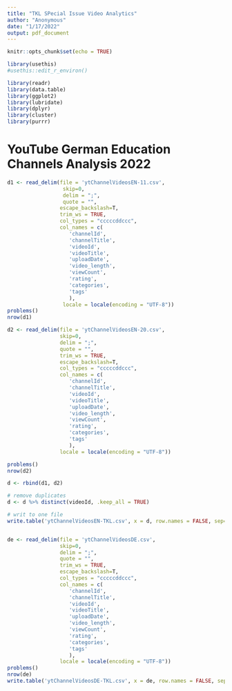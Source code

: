 ```yaml
---
title: "TKL SPecial Issue Video Analytics"
author: "Anonymous"
date: "1/17/2022"
output: pdf_document
---
```


```r
knitr::opts_chunk$set(echo = TRUE)
```



```r
library(usethis) 
#usethis::edit_r_environ()

library(readr)
library(data.table)
library(ggplot2)
library(lubridate)
library(dplyr)
library(cluster)
library(purrr)
```



# YouTube German Education Channels Analysis 2022


```r
d1 <- read_delim(file = 'ytChannelVideosEN-11.csv',
                  skip=0,
                  delim = ";",
                  quote = "",
                 escape_backslash=T,
                 trim_ws = TRUE,
                 col_types = "cccccddccc",
                 col_names = c(
                    'channelId',
                    'channelTitle', 
                    'videoId', 
                    'videoTitle', 
                    'uploadDate', 
                    'video_length', 
                    'viewCount', 
                    'rating', 
                    'categories', 
                    'tags'
                    ),
                  locale = locale(encoding = "UTF-8"))
problems()
nrow(d1)

d2 <- read_delim(file = 'ytChannelVideosEN-20.csv',
                 skip=0,
                 delim = ";",
                 quote = "",
                 trim_ws = TRUE,
                 escape_backslash=T,
                 col_types = "cccccddccc",
                 col_names = c(
                    'channelId',
                    'channelTitle', 
                    'videoId', 
                    'videoTitle', 
                    'uploadDate', 
                    'video_length', 
                    'viewCount', 
                    'rating', 
                    'categories', 
                    'tags'
                    ),
                 locale = locale(encoding = "UTF-8"))

problems()
nrow(d2)

d <- rbind(d1, d2)

# remove duplicates
d <- d %>% distinct(videoId, .keep_all = TRUE)

# writ to one file
write.table('ytChannelVideosEN-TKL.csv', x = d, row.names = FALSE, sep=";")


de <- read_delim(file = 'ytChannelVideosDE.csv',
                 skip=0,
                 delim = ";",
                 quote = "",
                 trim_ws = TRUE,
                 escape_backslash=T,
                 col_types = "cccccddccc",
                 col_names = c(
                    'channelId',
                    'channelTitle', 
                    'videoId', 
                    'videoTitle', 
                    'uploadDate', 
                    'video_length', 
                    'viewCount', 
                    'rating', 
                    'categories', 
                    'tags'
                    ),
                 locale = locale(encoding = "UTF-8"))
problems()
nrow(de)
write.table('ytChannelVideosDE-TKL.csv', x = de, row.names = FALSE, sep=";")

```